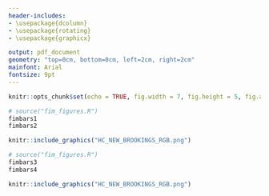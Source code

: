 ```yaml
---
header-includes:
- \usepackage{dcolumn}
- \usepackage{rotating}
- \usepackage{graphicx}

output: pdf_document
geometry: "top=0cm, bottom=0cm, left=2cm, right=2cm"
mainfont: Arial
fontsize: 9pt
---
```

\pagenumbering{gobble}

```r
knitr::opts_chunk$set(echo = TRUE, fig.width = 7, fig.height = 5, fig.align = "center")
```

```r
# source("fim_figures.R")
fimbars1
fimbars2
```
```r

knitr::include_graphics("HC_NEW_BROOKINGS_RGB.png")

```

\pagebreak
```r
# source("fim_figures.R")
fimbars3
fimbars4
```
```r

knitr::include_graphics("HC_NEW_BROOKINGS_RGB.png")

```